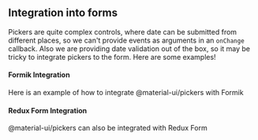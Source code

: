 
<PageMeta title="Form integration" />

## Integration into forms

Pickers are quite complex controls, where date can be submitted
from different places, so we can't provide events as arguments in
an `onChange` callback. Also we are providing date validation out of
the box, so it may be tricky to integrate pickers to the form.
Here are some examples!

<Ad />

#### Formik Integration

Here is an example of how to integrate @material-ui/pickers with Formik

<Example source={FormikExample} />

#### Redux Form Integration

@material-ui/pickers can also be integrated with Redux Form

<Example source={ReduxFormExample} />

